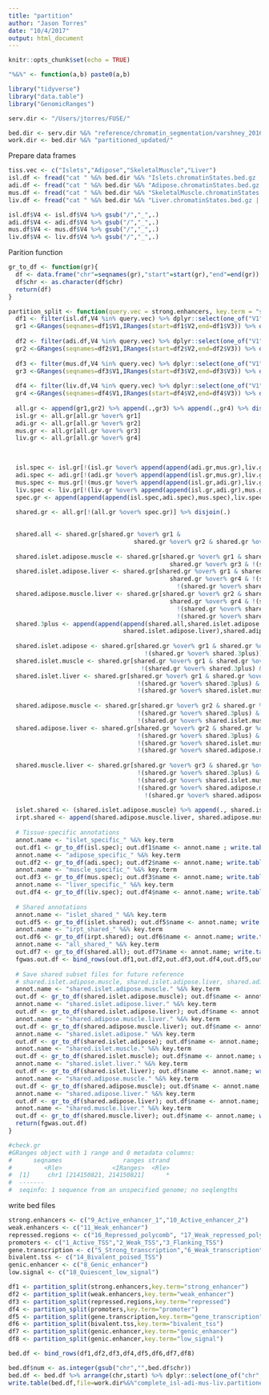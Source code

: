 ```yaml
---
title: "partition"
author: "Jason Torres"
date: "10/4/2017"
output: html_document
---
```


```r
knitr::opts_chunk$set(echo = TRUE)
```

```r

"%&%" <- function(a,b) paste0(a,b)

library("tidyverse")
library("data.table")
library("GenomicRanges")

serv.dir <- "/Users/jtorres/FUSE/"

bed.dir <- serv.dir %&% "reference/chromatin_segmentation/varshney_2016/chromatin_states/" 
work.dir <- bed.dir %&% "partitioned_updated/"


```



Prepare data frames 


```r

tiss.vec <- c("Islets","Adipose","SkeletalMuscle","Liver")
isl.df <- fread("cat " %&% bed.dir %&% "Islets.chromatinStates.bed.gz | zmore",sep="\t")
adi.df <- fread("cat " %&% bed.dir %&% "Adipose.chromatinStates.bed.gz | zmore",sep="\t")
mus.df <- fread("cat " %&% bed.dir %&% "SkeletalMuscle.chromatinStates.bed.gz | zmore",sep="\t")
liv.df <- fread("cat " %&% bed.dir %&% "Liver.chromatinStates.bed.gz | zmore",sep="\t")

isl.df$V4 <- isl.df$V4 %>% gsub("/","_",.)
adi.df$V4 <- adi.df$V4 %>% gsub("/","_",.)
mus.df$V4 <- mus.df$V4 %>% gsub("/","_",.)
liv.df$V4 <- liv.df$V4 %>% gsub("/","_",.)

```


Parition function 

```r

gr_to_df <- function(gr){
  df <- data.frame("chr"=seqnames(gr),"start"=start(gr),"end"=end(gr))
  df$chr <- as.character(df$chr)
  return(df)
}

partition_split <- function(query.vec = strong.enhancers, key.term = "strong_enhancer"){
  df1 <- filter(isl.df,V4 %in% query.vec) %>% dplyr::select(one_of("V1","V2","V3"))
  gr1 <-GRanges(seqnames=df1$V1,IRanges(start=df1$V2,end=df1$V3)) %>% disjoin(.)
  
  df2 <- filter(adi.df,V4 %in% query.vec) %>% dplyr::select(one_of("V1","V2","V3"))
  gr2 <-GRanges(seqnames=df2$V1,IRanges(start=df2$V2,end=df2$V3)) %>% disjoin(.)
  
  df3 <- filter(mus.df,V4 %in% query.vec) %>% dplyr::select(one_of("V1","V2","V3"))
  gr3 <-GRanges(seqnames=df3$V1,IRanges(start=df3$V2,end=df3$V3)) %>% disjoin(.)
  
  df4 <- filter(liv.df,V4 %in% query.vec) %>% dplyr::select(one_of("V1","V2","V3"))
  gr4 <-GRanges(seqnames=df4$V1,IRanges(start=df4$V2,end=df4$V3)) %>% disjoin(.)
  
  all.gr <- append(gr1,gr2) %>% append(.,gr3) %>% append(.,gr4) %>% disjoin(.)
  isl.gr <- all.gr[all.gr %over% gr1]
  adi.gr <- all.gr[all.gr %over% gr2]
  mus.gr <- all.gr[all.gr %over% gr3]
  liv.gr <- all.gr[all.gr %over% gr4]

  
  
  isl.spec <- isl.gr[!(isl.gr %over% append(append(adi.gr,mus.gr),liv.gr))] 
  adi.spec <- adi.gr[!(adi.gr %over% append(append(isl.gr,mus.gr),liv.gr))] 
  mus.spec <- mus.gr[!(mus.gr %over% append(append(isl.gr,adi.gr),liv.gr))] 
  liv.spec <- liv.gr[!(liv.gr %over% append(append(isl.gr,adi.gr),mus.gr))] 
  spec.gr <- append(append(append(isl.spec,adi.spec),mus.spec),liv.spec)
  
  shared.gr <- all.gr[!(all.gr %over% spec.gr)] %>% disjoin(.)

  
  shared.all <- shared.gr[shared.gr %over% gr1 & 
                                   shared.gr %over% gr2 & shared.gr %over% gr3 & shared.gr %over% gr4]  #%>% disjoin(.)
  
  shared.islet.adipose.muscle <- shared.gr[shared.gr %over% gr1 & shared.gr %over% gr2 & 
                                             shared.gr %over% gr3 & !(shared.gr %over% shared.all)]  #%>% disjoin(.)
  shared.islet.adipose.liver <- shared.gr[shared.gr %over% gr1 & shared.gr %over% gr2 & 
                                             shared.gr %over% gr4 & !(shared.gr %over% shared.all) & 
                                               !(shared.gr %over% shared.islet.adipose.muscle)]  #%>% disjoin(.)
  shared.adipose.muscle.liver <- shared.gr[shared.gr %over% gr2 & shared.gr %over% gr3 & 
                                             shared.gr %over% gr4 & !(shared.gr %over% shared.all) & 
                                               !(shared.gr %over% shared.islet.adipose.muscle) & 
                                               !(shared.gr %over% shared.islet.adipose.liver)] # %>% disjoin(.)
  shared.3plus <- append(append(append(shared.all,shared.islet.adipose.muscle),
                                shared.islet.adipose.liver),shared.adipose.muscle.liver)
  
  shared.islet.adipose <- shared.gr[shared.gr %over% gr1 & shared.gr %over% gr2 & 
                                      !(shared.gr %over% shared.3plus)]#  %>% disjoin(.)
  shared.islet.muscle <- shared.gr[shared.gr %over% gr1 & shared.gr %over% gr3 & 
                                     !(shared.gr %over% shared.3plus) & !(shared.gr %over% shared.islet.adipose)] # %>% disjoin(.)
  shared.islet.liver <- shared.gr[shared.gr %over% gr1 & shared.gr %over% gr4 & 
                                    !(shared.gr %over% shared.3plus) & !(shared.gr %over% shared.islet.adipose) &
                                    !(shared.gr %over% shared.islet.muscle)] # %>% disjoin(.)
  
  shared.adipose.muscle <- shared.gr[shared.gr %over% gr2 & shared.gr %over% gr3 & 
                                    !(shared.gr %over% shared.3plus) & !(shared.gr %over% shared.islet.adipose) &
                                    !(shared.gr %over% shared.islet.muscle) & !(shared.gr %over% shared.islet.liver)]  #%>% disjoin(.)
  shared.adipose.liver <- shared.gr[shared.gr %over% gr2 & shared.gr %over% gr4 & 
                                    !(shared.gr %over% shared.3plus) & !(shared.gr %over% shared.islet.adipose) &
                                    !(shared.gr %over% shared.islet.muscle) & !(shared.gr %over% shared.islet.liver) & 
                                    !(shared.gr %over% shared.adipose.muscle)]  #%>% disjoin(.)
  
  shared.muscle.liver <- shared.gr[shared.gr %over% gr3 & shared.gr %over% gr4 & 
                                    !(shared.gr %over% shared.3plus) & !(shared.gr %over% shared.islet.adipose) &
                                    !(shared.gr %over% shared.islet.muscle) & !(shared.gr %over% shared.islet.liver) & 
                                    !(shared.gr %over% shared.adipose.muscle) & 
                                      !(shared.gr %over% shared.adipose.liver)]  #%>% disjoin(.)
  
  islet.shared <- (shared.islet.adipose.muscle) %>% append(., shared.islet.adipose.liver) %>% append(., shared.islet.adipose) %>% append(., shared.islet.muscle) %>% append(., shared.islet.liver) 
  irpt.shared <- append(shared.adipose.muscle.liver, shared.adipose.muscle) %>% append(., shared.adipose.liver) %>% append(.,shared.muscle.liver)
  
  # Tissue-specific annotations 
  annot.name <- "islet_specific_" %&% key.term
  out.df1 <- gr_to_df(isl.spec); out.df1$name <- annot.name ; write.table(out.df1,file=work.dir%&%annot.name%&%".bed",sep="\t",quote=F,row.names=F,col.names=F)
  annot.name <- "adipose_specific_" %&% key.term
  out.df2 <- gr_to_df(adi.spec); out.df2$name <- annot.name; write.table(out.df2,file=work.dir%&%annot.name%&%".bed",sep="\t",quote=F,row.names=F,col.names=F)
  annot.name <- "muscle_specific_" %&% key.term 
  out.df3 <- gr_to_df(mus.spec); out.df3$name <- annot.name; write.table(out.df3,file=work.dir%&%annot.name%&%".bed",sep="\t",quote=F,row.names=F,col.names=F)
  annot.name <- "liver_specific_" %&% key.term 
  out.df4 <- gr_to_df(liv.spec); out.df4$name <- annot.name; write.table(out.df4,file=work.dir%&%annot.name%&%".bed",sep="\t",quote=F,row.names=F,col.names=F)
  
  # Shared annotations 
  annot.name <- "islet_shared_" %&% key.term
  out.df5 <- gr_to_df(islet.shared); out.df5$name <- annot.name; write.table(out.df5,file=work.dir%&%annot.name%&%".bed",sep="\t",quote=F,row.names=F,col.names=F)
  annot.name <- "irpt_shared_" %&% key.term
  out.df6 <- gr_to_df(irpt.shared); out.df6$name <- annot.name; write.table(out.df6,file=work.dir%&%annot.name%&%".bed",sep="\t",quote=F,row.names=F,col.names=F)
  annot.name <- "all_shared_" %&% key.term
  out.df7 <- gr_to_df(shared.all); out.df7$name <- annot.name; write.table(out.df7,file=work.dir%&%annot.name%&%".bed",sep="\t",quote=F,row.names=F,col.names=F)  
  fgwas.out.df <- bind_rows(out.df1,out.df2,out.df3,out.df4,out.df5,out.df6,out.df7)
  
  # Save shared subset files for future reference 
  # shared.islet.adipose.muscle, shared.islet.adipose.liver, shared.adipose.muscle.liver, shared.islet.adipose, shared.islet.muscle, shared.islet.liver, shared.adipose.muscle, shared.adipose.liver, shared.muscle.liver
  annot.name <- "shared.islet.adipose.muscle." %&% key.term
  out.df <- gr_to_df(shared.islet.adipose.muscle); out.df$name <- annot.name; write.table(out.df,file=work.dir%&%annot.name%&%".bed",sep="\t",quote=F,row.names=F,col.names=F)  
  annot.name <- "shared.islet.adipose.liver." %&% key.term
  out.df <- gr_to_df(shared.islet.adipose.liver); out.df$name <- annot.name; write.table(out.df,file=work.dir%&%annot.name%&%".bed",sep="\t",quote=F,row.names=F,col.names=F)    
  annot.name <- "shared.adipose.muscle.liver." %&% key.term
  out.df <- gr_to_df(shared.adipose.muscle.liver); out.df$name <- annot.name; write.table(out.df,file=work.dir%&%annot.name%&%".bed",sep="\t",quote=F,row.names=F,col.names=F)   
  annot.name <- "shared.islet.adipose." %&% key.term
  out.df <- gr_to_df(shared.islet.adipose); out.df$name <- annot.name; write.table(out.df,file=work.dir%&%annot.name%&%".bed",sep="\t",quote=F,row.names=F,col.names=F)   
  annot.name <- "shared.islet.muscle." %&% key.term
  out.df <- gr_to_df(shared.islet.muscle); out.df$name <- annot.name; write.table(out.df,file=work.dir%&%annot.name%&%".bed",sep="\t",quote=F,row.names=F,col.names=F)      
  annot.name <- "shared.islet.liver." %&% key.term
  out.df <- gr_to_df(shared.islet.liver); out.df$name <- annot.name; write.table(out.df,file=work.dir%&%annot.name%&%".bed",sep="\t",quote=F,row.names=F,col.names=F)      
  annot.name <- "shared.adipose.muscle." %&% key.term
  out.df <- gr_to_df(shared.adipose.muscle); out.df$name <- annot.name; write.table(out.df,file=work.dir%&%annot.name%&%".bed",sep="\t",quote=F,row.names=F,col.names=F)      
  annot.name <- "shared.adipose.liver." %&% key.term
  out.df <- gr_to_df(shared.adipose.liver); out.df$name <- annot.name; write.table(out.df,file=work.dir%&%annot.name%&%".bed",sep="\t",quote=F,row.names=F,col.names=F)      
  annot.name <- "shared.muscle.liver." %&% key.term
  out.df <- gr_to_df(shared.muscle.liver); out.df$name <- annot.name; write.table(out.df,file=work.dir%&%annot.name%&%".bed",sep="\t",quote=F,row.names=F,col.names=F)      
  return(fgwas.out.df)
}

#check.gr
#GRanges object with 1 range and 0 metadata columns:
#      seqnames                 ranges strand
#         <Rle>              <IRanges>  <Rle>
#  [1]     chr1 [214150821, 214150821]      *
#  -------
#  seqinfo: 1 sequence from an unspecified genome; no seqlengths

```

write bed files

```r

strong.enhancers <- c("9_Active_enhancer_1","10_Active_enhancer_2")
weak.enhancers <- c("11_Weak_enhancer")
repressed.regions <- c("16_Repressed_polycomb", "17_Weak_repressed_polycomb")
promoters <- c("1_Active_TSS","2_Weak_TSS","3_Flanking_TSS")
gene.transcription <- c("5_Strong_transcription","6_Weak_transcription")
bivalent.tss <- c("14_Bivalent_poised_TSS")
genic.enhancer <- c("8_Genic_enhancer")
low.signal <- c("18_Quiescent_low_signal")

df1 <- partition_split(strong.enhancers,key.term="strong_enhancer")
df2 <- partition_split(weak.enhancers,key.term="weak_enhancer")
df3 <- partition_split(repressed.regions,key.term="repressed")
df4 <- partition_split(promoters,key.term="promoter")
df5 <- partition_split(gene.transcription,key.term="gene_transcription")
df6 <- partition_split(bivalent.tss,key.term="bivalent_tss")
df7 <- partition_split(genic.enhancer,key.term="genic_enhancer")
df8 <- partition_split(genic.enhancer,key.term="low_signal")

bed.df <- bind_rows(df1,df2,df3,df4,df5,df6,df7,df8)

bed.df$num <- as.integer(gsub("chr","",bed.df$chr)) 
bed.df <- bed.df %>% arrange(chr,start) %>% dplyr::select(one_of("chr","start","end","name"))
write.table(bed.df,file=work.dir%&%"complete_isl-adi-mus-liv.partitioned_updated.bed",quote=F,sep="\t",row.names=F,col.names=F)


```



